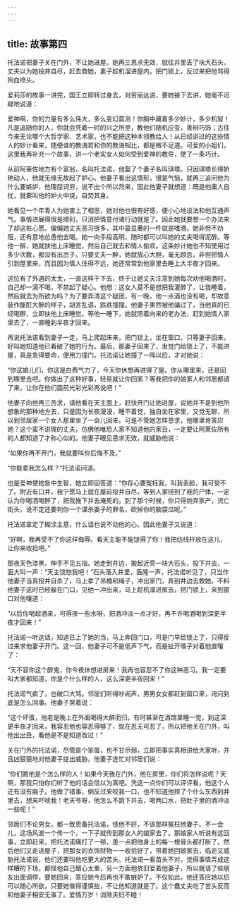```yaml
---
---
---
```

title: 故事第四
---

托法诺把妻子关在门外，不让她进屋。她再三恳求无效，就往井里丢了块大石头，丈夫以为她投井自尽，赶去救她，妻子趁机溜进屋内，把门锁上，反过来把他骂得狗血喷头。



爱莉莎的故事一讲完，国王立即转过身去，对劳丽达说，要她接下去讲，她毫不迟疑地说道：

爱神啊，你的力量有多么伟大，多么变幻莫测！你胸中藏着多少妙计，多少机智！凡是追随你的人，你就会凭着一时的兴之所至，教他们随机应变，善辩巧饰；古往今来无论哪个大哲学家、艺术家，也不能把这种本领教给人！从已经讲过的这些情人的妙计看来，随便谁的教诲若和你的教诲相比，都是微不足道。可爱的小姐们，这里我再补充一个故事，讲一个老实女人如何受到爱神的教导，使了一条巧计。

从前阿莱佐地方有个富翁，名叫托法诺，他娶了个妻子名叫琪塔。只因琪塔长得娇艳动人，他就无缘无故起了妒心。他妻子看出这情形，很是气恼，就再三追问他为什么要嫉妒，他理屈词穷，说不出个所以然来，因此他妻子就想道：既是他庸人自扰，就要叫他的妒火中烧，自焚其身。

她看见一个年青人为她害上了相思，她对他也很有好感，便小心地设法和他互通声气。事情进展得很是顺利，只消把情意付诸行动就是了。因此她就要想一个办法来了却这桩心愿。偏偏她丈夫恶习很多，其中最显著的一件就是嗜酒，她非但不劝阻，还有意地怂恿他去喝。她一向手段高明，随时都可以叫她的丈夫喝得泥醉。等他一醉，她就扶他上床睡觉，然后自己就去和情人偷欢。这条妙计她也不知使用过多少次数，都没有出岔子。只要丈夫一醉，她就放心大胆，毫无顾忌，非但把情人引到屋里来，而且因为情人住得不远，她还常常到他家里去睡上大半夜才回来。

这位有了外遇的太太，一直这样干下去，终于让她丈夫注意到她每次劝他喝酒时，自己却一滴不喝，不禁起了疑心。他想：这女人莫不是想把我灌醉了，让我睡着，然后就去为所欲为吗？为了要弄清这个疑团，有一晚，他一点酒也没有喝，却故意装作酩酊大醉的样子，胡言乱语，跌跌撞撞。他妻子果然被他骗过了，当他真的已经喝醉，立即扶他上床睡觉。等他一睡下，她就照着向来的老办法，赶到她情人家里去了，一直睡到半夜才回来。

再说托法诺看到妻子一走，马上爬起床来，把门锁上，坐在窗口，只等妻子回来，好叫她知道他已看破了她的行为。最后，那妻子回来了，发觉门给锁上了，不能进屋，真是急得要命，便用力撞门。托法诺让她撞了一阵以后，才对她说：

“你这娘儿们，你这是白费气力了，今天你休想再进得了屋。你从哪里来，还是回到哪里去吧。你做出了这种好事，轻易就让你回家？等我把你的娘家人和邻居都请了来，让你在他们面前光彩光彩再说吧！”

他妻子向他再三苦求，请他看在天主面上，赶快开门让她进屋，说她并不是到他所想象的那种地方去，只是因为长夜漫漫，睡不着觉，独自坐在家里，又觉无聊，所以到邻居家一个女人那里坐了一会儿回来。可是不管她怎样恳求，他哪里肯答应她？这个蛮不讲理的丈夫，仿佛他唯恐人家不知道他的家丑，一定要让阿莱佐所有的人都知道了才称心似的。他妻子眼见恳求无效，就威胁他说：

“如果你再不开门，我就要叫你后悔不及。”

“你能拿我怎么样？”托法诺问道。

也是爱神使她急中生智，她立即回答道：“你存心要冤枉我，叫我丢脸，我可受不了。附近有口井，我宁愿马上就在屋前投井自尽，等到人家捞到了我的尸体，一定认为你喝酒喝醉了，把我推下井去淹死的。到了那个时候，你只得抛弃家产，流亡街头，说不定还要判你一个谋杀妻子的罪名，砍掉你的脑袋瓜呢。”

托法诺拿定了糊涂主意，什么话也说不动他的心。因此他妻子又说道：

“好啊，我再受不了你这样侮辱。看天主能不能饶得了你！我把纺线杆放在这儿，让你来收拾吧。”

那夜天色漆黑，伸手不见五指。她走到井边，搬起近旁一块大石头，投下井去，一面大叫一声：“天主饶恕我吧！”石头落入井里，轰隆一声，托法诺听见了，只当作他妻子当真投井自杀了，马上拿了吊桶和绳子，冲出家门，奔到井边去救她。不料他妻子这时已经躲在门口，见他一冲出来，马上趁机溜进房去，把门锁上，来到窗口对他嚷道：

“以后你喝起酒来，可得掺一些水呀，把酒冲淡一点才好，再不许喝酒喝到深更半夜才回来！”

托法诺一听这话，知道已上了她的当，马上奔回门口，可是门早给锁上了，只得反过来求他妻子开门。这一回，他妻子可不是低声下气，而是扯开嗓子对着他直嚷了：

“天不容你这个醉鬼，你今夜休想进房来！我再也容忍不了你这种恶习。我一定要叫大家都知道，你是个什么样的人，这么深更半夜回来！”

托法诺气疯了，也破口大骂。邻居们听得吵闹声，男男女女都赶到窗口来，询问到底是怎么回事。他妻子哭着说：

“这个坏蛋，他老是晚上在外面喝得大醉而归，有时甚至在酒馆里睡一觉，到这深更半夜才回来，我容忍他也容忍得够了，现在忍无可忍了，所以把他关在门外，叫他出出丑，看他是不是知道改过！”

关在门外的托法诺，尽管是个笨蛋，也不甘示弱，立即把事实真相讲给大家听，并且凶狠狠地对他妻子提出威胁。他妻子连忙对邻居们说：

“你们瞧他是个怎么样的人！如果今天我在门外，他在房里，你们将怎样说呢？天啊，那我只怕你们听了他的话会信以为真吧。凭这一点你们可以评评看，他这个人还有没有脑子。他做了错事，倒反过来咬我一口，也不知道他摔了个什么东西到井里去，想来吓唬我！老天爷呀，他怎么不跳下井去，喝两口水，把肚子里的酒冲淡一些呢！”

邻居们不论男女，都一致责备托法诺，怪他不好，不该那样冤枉他妻子。不一会儿，这场风波一个传一个，一下子就传到那女人的娘家去了。那娘家人听说有这回事，立即赶来，把托法诺痛打了一顿，差一点把他身上的每一根骨头都打断了。然后他们又走进屋子，把那女的衣饰财物一一收拾好了，带着她回娘家去，临走又威胁托法诺说，他们还要叫他吃更大的苦头。托法诺一看苗头不对，觉得事情弄成这样糟的下场，都怪他自己醋心太重，另一方面他依旧爱着他妻子，所以就请了些朋友出面调停，要她回来，答应她今后再也不敢嫉妒了。不仅如此，他还答应她以后可以随心所欲，只要她做得谨慎些，不让他知道就是了。这个蠢丈夫吃了苦头反而和他妻子相安无事了。爱情万岁！消除夫妇不睦！